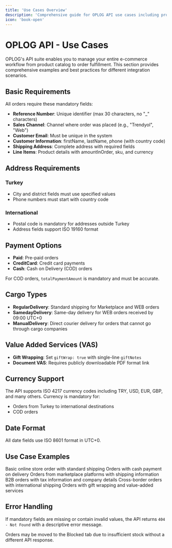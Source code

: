 ```yaml
---
title: 'Use Cases Overview'
description: 'Comprehensive guide for OPLOG API use cases including products, receiving orders, and sales orders'
icon: 'book-open'
---
```


# OPLOG API - Use Cases

OPLOG's API suite enables you to manage your entire e-commerce workflow from product catalog to order fulfillment. This section provides comprehensive examples and best practices for different integration scenarios.

## Basic Requirements

All orders require these mandatory fields:

- **Reference Number**: Unique identifier (max 30 characters, no "_" characters)
- **Sales Channel**: Channel where order was placed (e.g., "Trendyol", "Web")
- **Customer Email**: Must be unique in the system
- **Customer Information**: firstName, lastName, phone (with country code)
- **Shipping Address**: Complete address with required fields
- **Line Items**: Product details with amountInOrder, sku, and currency

## Address Requirements

### Turkey
- City and district fields must use specified values
- Phone numbers must start with country code

### International
- Postal code is mandatory for addresses outside Turkey
- Address fields support ISO 19160 format

## Payment Options

- **Paid**: Pre-paid orders
- **CreditCard**: Credit card payments
- **Cash**: Cash on Delivery (COD) orders

For COD orders, `totalPaymentAmount` is mandatory and must be accurate.

## Cargo Types

- **RegularDelivery**: Standard shipping for Marketplace and WEB orders
- **SamedayDelivery**: Same-day delivery for WEB orders received by 09:00 UTC+0
- **ManualDelivery**: Direct courier delivery for orders that cannot go through cargo companies

## Value Added Services (VAS)

- **Gift Wrapping**: Set `giftWrap: true` with single-line `giftNotes`
- **Document VAS**: Requires publicly downloadable PDF format link

## Currency Support

The API supports ISO 4217 currency codes including TRY, USD, EUR, GBP, and many others. Currency is mandatory for:
- Orders from Turkey to international destinations
- COD orders

## Date Format

All date fields use ISO 8601 format in UTC+0.

## Use Case Examples

<Card title="Standard E-commerce Order" icon="shopping-cart" href="/use-cases/standard-order">
  Basic online store order with standard shipping
</Card>

<Card title="Cash on Delivery (COD)" icon="money-bill" href="/use-cases/cod-order">
  Orders with cash payment on delivery
</Card>

<Card title="Marketplace Order" icon="store" href="/use-cases/marketplace-order">
  Orders from marketplace platforms with shipping information
</Card>

<Card title="Corporate Order" icon="building" href="/use-cases/corporate-order">
  B2B orders with tax information and company details
</Card>

<Card title="International Order" icon="globe" href="/use-cases/international-order">
  Cross-border orders with international shipping
</Card>

<Card title="Gift Order with VAS" icon="gift" href="/use-cases/gift-order">
  Orders with gift wrapping and value-added services
</Card>

## Error Handling

If mandatory fields are missing or contain invalid values, the API returns `404 - Not Found` with a descriptive error message.

Orders may be moved to the Blocked tab due to insufficient stock without a different API response.